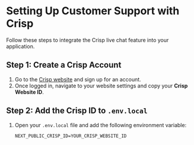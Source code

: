 # Setting Up Customer Support with Crisp

Follow these steps to integrate the Crisp live chat feature into your application.

## Step 1: Create a Crisp Account

1. Go to the [Crisp website](https://crisp.chat/) and sign up for an account.
2. Once logged in, navigate to your website settings and copy your **Crisp Website ID**.

## Step 2: Add the Crisp ID to `.env.local`

1. Open your `.env.local` file and add the following environment variable:
   ```env
   NEXT_PUBLIC_CRISP_ID=YOUR_CRISP_WEBSITE_ID
